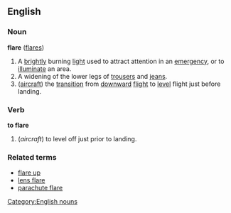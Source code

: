 ==English==
===Noun===
[[Category:English nouns]]
'''flare''' ([[flares]])

# A [[brightly]] burning [[light]] used to attract attention in an [[emergency]], or to [[illuminate]] an area.
# A widening of the lower legs of [[trousers]] and [[jeans]].
# ([[aircraft]]) the [[transition]] from [[downward]] [[flight]] to [[level]] flight just before landing.

===Verb===
'''to flare'''

# (''aircraft'') to level off just prior to landing.

===Related terms===
*[[flare up]]
*[[lens flare]]
*[[parachute flare]]